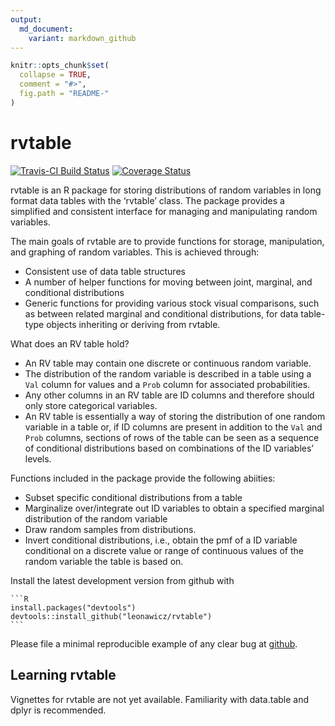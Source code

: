 ```yaml
---
output:
  md_document:
    variant: markdown_github
---
```


<!-- README.md is generated from README.Rmd. Please edit that file -->

```r
knitr::opts_chunk$set(
  collapse = TRUE,
  comment = "#>",
  fig.path = "README-"
)
```

# rvtable

[![Travis-CI Build Status](https://travis-ci.org/leonawicz/rvtable.svg?branch=master)](https://travis-ci.org/leonawicz/rvtable)
[![Coverage Status](https://img.shields.io/codecov/c/github/leonawicz/rvtable/master.svg)](https://codecov.io/github/leonawicz/rvtable?branch=master)

rvtable is an R package for storing distributions of random variables in long format data tables with the 'rvtable' class.
The package provides a simplified and consistent interface for managing and manipulating random variables.

The main goals of rvtable are to provide functions for storage, manipulation, and graphing of random variables.
This is achieved through:

*    Consistent use of data table structures
*    A number of helper functions for moving between joint, marginal, and conditional distributions
*    Generic functions for providing various stock visual comparisons, such as between related marginal and conditional distributions, for data table-type objects inheriting or deriving from rvtable.

What does an RV table hold?

*    An RV table may contain one discrete or continuous random variable.
*    The distribution of the random variable is described in a table using a `Val` column for values and a `Prob` column for associated probabilities.
*    Any other columns in an RV table are ID columns and therefore should only store categorical variables.
*    An RV table is essentially a way of storing the distribution of one random variable in a table or,
if ID columns are present in addition to the `Val` and `Prob` columns,
sections of rows of the table can be seen as a sequence of conditional distributions based on combinations of the ID variables' levels.

Functions included in the package provide the following abiities:

*    Subset specific conditional distributions from a table
*    Marginalize over/integrate out ID variables to obtain a specified marginal distribution of the random variable
*    Draw random samples from distributions.
*    Invert conditional distributions, i.e., obtain the pmf of a ID variable conditional on a discrete value or range of continuous values of the random variable the table is based on.


Install the latest development version from github with

    ```R
    install.packages("devtools")
    devtools::install_github("leonawicz/rvtable")
    ```

Please file a minimal reproducible example of any clear bug at [github](https://github.com/leonawicz/rvtable/issues).

## Learning rvtable

Vignettes for rvtable are not yet available. Familiarity with data.table and dplyr is recommended.
